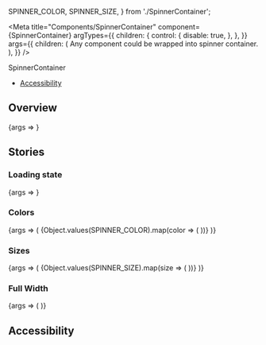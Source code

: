 
  SPINNER_COLOR,
  SPINNER_SIZE,
} from './SpinnerContainer';

<Meta
  title="Components/SpinnerContainer"
  component={SpinnerContainer}
  argTypes={{
    children: {
      control: {
        disable: true,
      },
    },
  }}
  args={{
    children: (
      <Box color="green-30" border borderColor="white">
        Any component could be wrapped into spinner container.
      </Box>
    ),
  }}
/>

<PageHeader>SpinnerContainer</PageHeader>

- [Accessibility](#accessibility)

## Overview

<Canvas>
  <Story name="Default">{args => <SpinnerContainer {...args} />}</Story>
</Canvas>

<ArgsTable story="Default" />

## Stories

### Loading state

<Canvas>
  <Story name="loading state" args={{loading: true}}>
    {args => <SpinnerContainer {...args} />}
  </Story>
</Canvas>

### Colors

<Canvas>
  <Story name="colors" args={{loading: true}}>
    {args => (
      <Flex direction="column">
        {Object.values(SPINNER_COLOR).map(color => (
          <StoryVariant label={`color: ${color}`} key={color}>
            <SpinnerContainer {...args} color={SPINNER_COLOR[color]} />
          </StoryVariant>
        ))}
      </Flex>
    )}
  </Story>
</Canvas>

### Sizes

<Canvas>
  <Story name="sizes" args={{loading: true}}>
    {args => (
      <Flex direction="column">
        {Object.values(SPINNER_SIZE).map(size => (
          <StoryVariant label={`size: ${size}`} key={size}>
            <SpinnerContainer {...args} size={size} />
          </StoryVariant>
        ))}
      </Flex>
    )}
  </Story>
</Canvas>

### Full Width

<Canvas>
  <Story name="full width" args={{loading: true, fullWidth: true}}>
    {args => (
      <StoryVariantBorderBox>
        <SpinnerContainer {...args} />
      </StoryVariantBorderBox>
    )}
  </Story>
</Canvas>

## Accessibility

<SpinnerContainerA11y />
